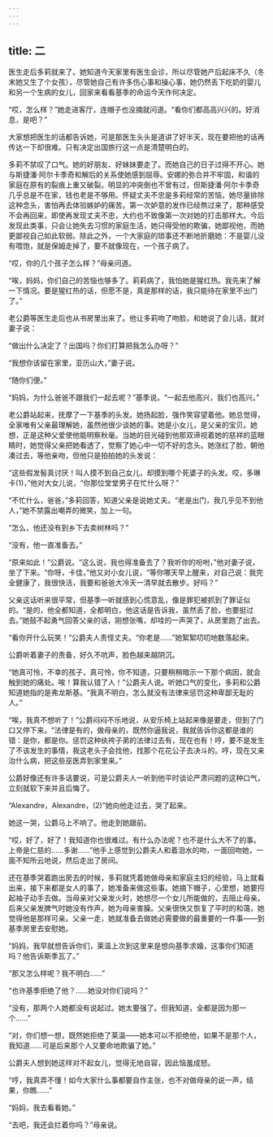 ```yaml
---
---
---
```

title: 二
---




医生走后多莉就来了。她知道今天家里有医生会诊，所以尽管她产后起床不久（冬末她又生了个女孩），尽管她自己有许多伤心事和操心事，她仍然丢下吃奶的婴儿和另一个生病的女儿，回家来看看基季的命运今天作何决定。

“哎，怎么样？”她走进客厅，连帽子也没摘就问道。“看你们都高高兴兴的。好消息，是吧？”

大家想把医生的话都告诉她，可是那医生头头是道讲了好半天，现在要把他的话再传达一下却很难。只有决定出国旅行这一点是清楚明白的。

多莉不禁叹了口气。她的好朋友、好妹妹要走了。而她自己的日子过得不开心。她与斯捷潘·阿尔卡季奇和解后的关系使她感到屈辱。安娜的弥合并不牢固，和谐的家庭在原有的裂痕上重又破裂。明显的冲突倒也不曾有过，但斯捷潘·阿尔卡季奇几乎总是不在家，钱也老是不够用。怀疑丈夫不忠是多莉经常的苦恼，她尽量排除这种念头，害怕再去体验嫉妒的痛苦。第一次妒意的发作已经熬过来了，那种感受不会再回来，即使再发现丈夫不忠，大约也不致像第一次对她的打击那样大。今后发现此类事，只会让她失去习惯的家庭生活，她只得受他的欺骗，她鄙视他，而她更鄙视自己如此软弱。除此之外，一个大家庭的琐事还不断地折磨她：不是婴儿没有喂饱，就是保姆走掉了，要不就像现在，一个孩子病了。

“哎，你的几个孩子怎么样？”母亲问道。

“唉，妈妈，你们自己的苦恼也够多了。莉莉病了，我怕她是猩红热。我先来了解一下情况。要是猩红热的话，但愿不是，真是那样的话，我只能待在家里不出门了。”

老公爵等医生走后也从书房里出来了。他让多莉吻了吻脸，和她说了会儿话，就对妻子说：

“做出什么决定了？出国吗？你们打算把我怎么办呀？”

“我想你该留在家里，亚历山大，”妻子说。

“随你们便。”

“妈妈，为什么爸爸不跟我们一起去呢？”基季说。“一起去他高兴，我们也高兴。”

老公爵站起来，抚摩了一下基季的头发。她扬起脸，强作笑容望着他。她总觉得，全家唯有父亲最理解她，虽然他很少谈她的事。她是小女儿，是父亲的宝贝。她想，正是这种父爱使他能明察秋毫。当她的目光碰到他那双谛视着她的慈祥的蓝眼睛时，她觉得父亲把她看透了，觉察了她心中一切不好的念头。她涨红了脸，朝他凑过去，等他亲吻，但他只是拍拍她的头发说：

“这些假发髻真讨厌！叫人摸不到自己女儿，却摸到哪个死婆子的头发。哎，多琳卡(1)，”他对大女儿说，“你那位堂堂男子在忙什么呀？”

“不忙什么，爸爸，”多莉回答，知道父亲是说她丈夫。“老是出门，我几乎见不到他人，”她不禁露出嘲弄的微笑，加上一句。

“怎么，他还没有到乡下去卖树林吗？”

“没有，他一直准备去。”

“原来如此！”公爵说。“这么说，我也得准备去了？我听你的吩咐，”他对妻子说，坐了下来。“你呀，卡佳，”他又对小女儿说，“等你哪天早上醒来，对自己说：我完全健康了，我很快活，我要和爸爸大冷天一清早就去散步。好吗？”

父亲这话听来很平常，但基季一听就感到心慌意乱，像是罪犯被抓到了罪证似的。“是的，他全都知道，全都明白，他这话是告诉我，虽然丢了脸，也要挺过去。”她鼓不起勇气回答父亲的话，刚想张嘴，却哇的一声哭了，从房里跑了出去。

“看你开什么玩笑！”公爵夫人责怪丈夫。“你老是……”她絮絮叨叨地数落起来。

公爵听着妻子的责备，好久不吭声，脸色越来越阴沉。

“她真可怜，不幸的孩子，真可怜，你不知道，只要稍稍暗示一下那个病因，就会触到她的痛处。唉！算我认错了人！”公爵夫人说。听她口气的变化，多莉和公爵知道她指的是弗龙斯基。“我真不明白，怎么就没有法律来惩罚这种卑鄙无耻的人。”

“唉，我真不想听了！”公爵闷闷不乐地说，从安乐椅上站起来像是要走，但到了门口又停下来。“法律是有的，做母亲的，既然你逼我说，我就告诉你这都是谁的错：是你，都是你。惩罚这种纨袴子弟的法律过去有，现在也有！哼，要不是发生了不该发生的事情，我这老头子会找他，找那个花花公子去决斗的。哼，现在又来治什么病，把这些巫医弄到家里来。”

公爵好像还有许多话要说，可是公爵夫人一听到他平时谈论严肃问题的这种口气，立刻就软下来并且后悔了。

“Alexandre，Alexandre，(2)”她向他走过去，哭了起来。

她这一哭，公爵马上不响了。他走到她跟前。

“哎，好了，好了！我知道你也很难过。有什么办法呢？也不是什么大不了的事。上帝是仁慈的……多谢……”他手上感觉到公爵夫人和着泪水的吻，一面回吻她，一面不知所云地说，然后走出了房间。

还在基季哭着跑出房去的时候，多莉就凭着她做母亲和家庭主妇的经验，马上就看出来，接下来都是女人的事了，她准备来做这些事。她摘下帽子，心里想，她要捋起袖子动手去做。当母亲对父亲发火时，她想尽一个女儿所能做的，去阻止母亲。后来父亲发脾气时她没有作声，她为母亲害臊。父亲很快又恢复了平时的和蔼，她觉得他是那样可亲。父亲一走，她就准备去做她必需要做的最重要的一件事——到基季房里去安慰她。

“妈妈，我早就想告诉你们，莱温上次到这里来是想向基季求婚，这事你们知道吗？他告诉斯季瓦了。”

“那又怎么样呢？我不明白……”

“也许基季拒绝了他？……她没对你们说吗？”

“没有，那两个人她都没有说起过。她太要强了。但我知道，全都是因为那一个……”

“对，你们想一想，既然她拒绝了莱温——她本可以不拒绝他，如果不是那个人，我知道……可是后来那个人又要命地欺骗了她。”

公爵夫人想到她这样对不起女儿，觉得无地自容，因此恼羞成怒。

“哼，我真弄不懂！如今大家什么事都要自作主张，也不对做母亲的说一声，结果，你瞧……”

“妈妈，我去看看她。”

“去吧，我还会拦着你吗？”母亲说。
